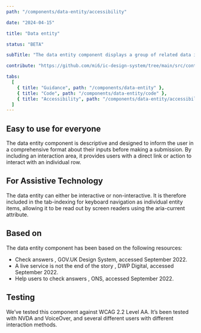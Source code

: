 ```yaml
---
path: "/components/data-entity/accessibility"

date: "2024-04-15"

title: "Data entity"

status: "BETA"

subTitle: "The data entity component displays a group of related data in a consistent and easy to consume way."

contribute: "https://github.com/mi6/ic-design-system/tree/main/src/content/structured/components/data-entity"

tabs:
  [
    { title: "Guidance", path: "/components/data-entity" },
    { title: "Code", path: "/components/data-entity/code" },
    { title: "Accessibility", path: "/components/data-entity/accessibility" },
  ]
---
```


## Easy to use for everyone

The data entity component is descriptive and designed to inform the user in a comprehensive format about their inputs before making a submission. By including an interaction area, it provides users with a direct link or action to interact with an individual row.

## For Assistive Technology

The data entity can either be interactive or non-interactive. It is therefore included in the tab-indexing for keyboard navigation as individual entity items, allowing it to be read out by screen readers using the aria-current attribute.

## Based on

The data entity component has been based on the following resources:

<ul>
  <li>
    <ic-link
      target="_blank"
      href="https://design-system.service.gov.uk/patterns/check-answers/"
      rel="noreferer noopener nofollow"
    >
      Check answers
    </ic-link>
    , GOV.UK Design System, accessed September 2022.
  </li>
  <li>
    <ic-link
      target="_blank"
      href="https://dwpdigital.blog.gov.uk/2016/07/08/a-live-service-is-not-the-end-of-the-story/"
      rel="noreferer noopener nofollow"
    >
      A live service is not the end of the story
    </ic-link>
    , DWP Digital, accessed September 2022.
  </li>
  <li>
    <ic-link
      target="_blank"
      href="https://ons-design-system.netlify.app/patterns/check-answers/"
      rel="noreferer noopener nofollow"
    >
      Help users to check answers
    </ic-link>
    , ONS, accessed September 2022.
  </li>
</ul>

## Testing

We’ve tested this component against WCAG 2.2 Level AA. It’s been tested with NVDA and VoiceOver, and several different users with different interaction methods.
